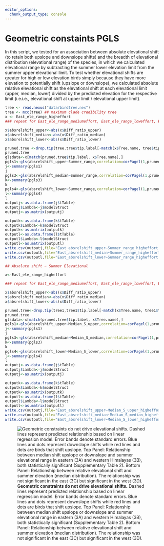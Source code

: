 ```yaml
---
editor_options: 
  chunk_output_type: console
---
```


# Geometric constaints PGLS

In this script, we tested for an association between absolute elevational shift (to retain both upslope and downslope shifts) and the breadth of elevational distribution (elevational range) of the species, in which we calculated elevational range by subtracting the summer lower elevation limit from the summer upper elevational limit. To test whether elevational shifts are greater for high or low elevation birds simply because they have more elevation to potentially shift (upslope or downslope), we calculated absolute relative elevational shift as the elevational shift at each elevational limit (upper, median, lower) divided by the predicted elevation for the respective limit (i.e.i.e., elevational shift at upper limit / elevational upper limit). 

```r
tree <- read.nexus("data/birdtree.nex")
tree <- mcc(tree) ## maximum clade credibility tree
x <- East_ele_range_higheffort 
### repeat for East_ele_range_mediumeffort, East_ele_range_loweffort, West_ele_range_mediumeffort, West_ele_range_higheffort,West_ele_range_loweffort

x$absrelshift_upper<-abs(x$Diff_ratio_upper)
x$absrelshift_median<-abs(x$Diff_ratio_median)
x$absrelshift_lower<-abs(x$Diff_ratio_lower)

pruned.tree <-drop.tip(tree,tree$tip.label[-match(x$Tree.name, tree$tip.label)])
pruned.tree
glsdata<-x[match(pruned.tree$tip.label, x$Tree.name),]
pgls1<-gls(absrelshift_upper~Summer_range,correlation=corPagel(1,pruned.tree),data=glsdata)
j<-summary(pgls1)
j
pgls3<-gls(absrelshift_median~Summer_range,correlation=corPagel(1,pruned.tree),data=glsdata)
k<-summary(pgls3)
k
pgls4<-gls(absrelshift_lower~Summer_range,correlation=corPagel(1,pruned.tree),data=glsdata)
l<-summary(pgls4)
l
outputj<-as.data.frame(j$tTable)
outputj$Lambda<-j$modelStruct
outputj<-as.matrix(outputj)

outputk<-as.data.frame(k$tTable)
outputk$Lambda<-k$modelStruct
outputk<-as.matrix(outputk)
outputl<-as.data.frame(l$tTable)
outputl$Lambda<-l$modelStruct
outputl<-as.matrix(outputl)
write.csv(outputj,file="East_absrelshift_upper~Summer_range_higheffort.csv",row.names=FALSE)
write.csv(outputk,file="East_absrelshift_median~Summer_range_higheffort.csv",row.names=FALSE)
write.csv(outputl,file="East_absrelshift_lower~Summer_range_higheffort.csv.csv",row.names=FALSE)

## Absolute shift ~ Summer Elevational

x<-East_ele_range_higheffort

### repeat for East_ele_range_mediumeffort, East_ele_range_loweffort, West_ele_range_mediumeffort, West_ele_range_higheffort,West_ele_range_loweffort

x$absrelshift_upper<-abs(x$Diff_ratio_upper)
x$absrelshift_median<-abs(x$Diff_ratio_median)
x$absrelshift_lower<-abs(x$Diff_ratio_lower)

pruned.tree<-drop.tip(tree1,tree1$tip.label[-match(x$Tree.name, tree1$tip.label)])
pruned.tree
glsdata<-x[match(pruned.tree$tip.label, x$Tree.name),]
pgls1<-gls(absrelshift_upper~Median_S_upper,correlation=corPagel(1,pruned.tree),data=glsdata)
j<-summary(pgls1)
j
pgls3<-gls(absrelshift_median~Median_S_median,correlation=corPagel(1,pruned.tree),data=glsdata)
k<-summary(pgls3)
k
pgls4<-gls(absrelshift_lower~Median_S_lower,correlation=corPagel(1,pruned.tree),data=glsdata)
l<-summary(pgls4)
l
outputj<-as.data.frame(j$tTable)
outputj$Lambda<-j$modelStruct
outputj<-as.matrix(outputj)

outputk<-as.data.frame(k$tTable)
outputk$Lambda<-k$modelStruct
outputk<-as.matrix(outputk)
outputl<-as.data.frame(l$tTable)
outputl$Lambda<-l$modelStruct
outputl<-as.matrix(outputl)
write.csv(outputj,file="East_absrelshift_upper~Median_S_upper_higheffort.csv",row.names=FALSE)
write.csv(outputk,file="East_absrelshift_median~Median_S_median_higheffort.csv",row.names=FALSE)
write.csv(outputl,file="East_absrelshift_lower~Median_S_lower_higheffort.csv.csv",row.names=FALSE)
```

![**Geometric constraints do not drive elevational shifts.** 
Dashed lines represent predicted relationship based on linear regression model. Error bands denote standard errors. Blue lines and dots represent downslope shifts while red lines and dots are birds that shift upslope. Top Panel: Relationship between median shift upslope or downslope and summer elevational range in eastern (3A) and western Himalayas (3B), both statistically significant (Supplementary Table 2). Bottom Panel: Relationship between relative elevational shift and summer elevation (median distribution). The relationship was not significant in the east (3C) but significant in the west (3D).](figs/fig03.png)
